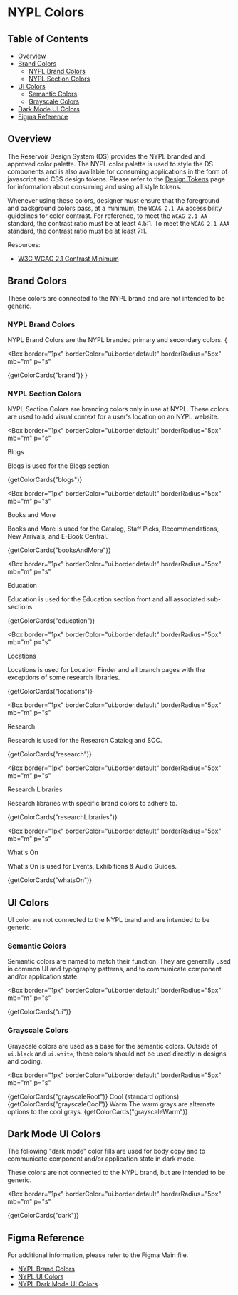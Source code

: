 

<Meta title="Style Guide/Colors" />

# NYPL Colors

## Table of Contents

- [Overview](#overview)
- [Brand Colors](#brand-colors)
  - [NYPL Brand Colors](#nypl-brand-colors)
  - [NYPL Section Colors](#nypl-section-colors)
- [UI Colors](#ui-colors)
  - [Semantic Colors](#semantic-colors)
  - [Grayscale Colors](#grayscale-colors)
- [Dark Mode UI Colors](#dark-mode-ui-colors)
- [Figma Reference](#figma-reference)

## Overview

The Reservoir Design System (DS) provides the NYPL branded and approved
color palette. The NYPL color palette is used to style the DS components and
is also available for consuming applications in the form of javascript and
CSS design tokens. Please refer to the [Design Tokens](/story/development-guide-design-tokens--page)
page for information about consuming and using all style tokens.

Whenever using these colors, designer must ensure that the foreground and
background colors pass, at a minimum, the `WCAG 2.1 AA` accessibility guidelines for
color contrast. For reference, to meet the `WCAG 2.1 AA` standard, the contrast ratio
must be at least 4.5:1. To meet the `WCAG 2.1 AAA` standard, the contrast ratio must
be at least 7:1.

Resources:

- [W3C WCAG 2.1 Contrast Minimum](https://www.w3.org/TR/WCAG21/#contrast-minimum)

## Brand Colors

These colors are connected to the NYPL brand and are not intended to be generic.

### NYPL Brand Colors

NYPL Brand Colors are the NYPL branded primary and secondary colors.
{

<Box
  border="1px"
  borderColor="ui.border.default"
  borderRadius="5px"
  mb="m"
  p="s"
>
  <SimpleGrid columns={1} gap="s">
    {getColorCards("brand")}
  </SimpleGrid>
</Box>
}

### NYPL Section Colors

NYPL Section Colors are branding colors only in use at NYPL. These colors are
used to add visual context for a user's location on an NYPL website.

<Box
  border="1px"
  borderColor="ui.border.default"
  borderRadius="5px"
  mb="m"
  p="s"
>
  <Heading>Blogs</Heading>
  <p>Blogs is used for the Blogs section.</p>
  <SimpleGrid columns={1} gap="s">
    {getColorCards("blogs")}
  </SimpleGrid>
</Box>

<Box
  border="1px"
  borderColor="ui.border.default"
  borderRadius="5px"
  mb="m"
  p="s"
>
  <Heading>Books and More</Heading>
  <p>
    Books and More is used for the Catalog, Staff Picks, Recommendations, New
    Arrivals, and E-Book Central.
  </p>
  <SimpleGrid columns={1} gap="s">
    {getColorCards("booksAndMore")}
  </SimpleGrid>
</Box>

<Box
  border="1px"
  borderColor="ui.border.default"
  borderRadius="5px"
  mb="m"
  p="s"
>
  <Heading>Education</Heading>
  <p>
    Education is used for the Education section front and all associated
    sub-sections.
  </p>
  <SimpleGrid columns={1} gap="s">
    {getColorCards("education")}
  </SimpleGrid>
</Box>

<Box
  border="1px"
  borderColor="ui.border.default"
  borderRadius="5px"
  mb="m"
  p="s"
>
  <Heading>Locations</Heading>
  <p>
    Locations is used for Location Finder and all branch pages with the
    exceptions of some research libraries.
  </p>
  <SimpleGrid columns={1} gap="s">
    {getColorCards("locations")}
  </SimpleGrid>
</Box>

<Box
  border="1px"
  borderColor="ui.border.default"
  borderRadius="5px"
  mb="m"
  p="s"
>
  <Heading>Research</Heading>
  <p>Research is used for the Research Catalog and SCC.</p>
  <SimpleGrid columns={1} gap="s">
    {getColorCards("research")}
  </SimpleGrid>
</Box>

<Box
  border="1px"
  borderColor="ui.border.default"
  borderRadius="5px"
  mb="m"
  p="s"
>
  <Heading>Research Libraries</Heading>
  <p>Research libraries with specific brand colors to adhere to.</p>
  <SimpleGrid columns={1} gap="s">
    {getColorCards("researchLibraries")}
  </SimpleGrid>
</Box>

<Box
  border="1px"
  borderColor="ui.border.default"
  borderRadius="5px"
  mb="m"
  p="s"
>
  <Heading>What's On</Heading>
  <p>What's On is used for Events, Exhibitions &amp; Audio Guides.</p>
  <SimpleGrid columns={1} gap="s">
    {getColorCards("whatsOn")}
  </SimpleGrid>
</Box>

## UI Colors

UI color are not connected to the NYPL brand and are intended to be generic.

### Semantic Colors

Semantic colors are named to match their function. They are generally used in
common UI and typography patterns, and to communicate component and/or
application state.

<Box
  border="1px"
  borderColor="ui.border.default"
  borderRadius="5px"
  mb="m"
  p="s"
>
  <SimpleGrid columns={1} gap="s">
    {getColorCards("ui")}
  </SimpleGrid>
</Box>

### Grayscale Colors

Grayscale colors are used as a base for the semantic colors. Outside of
`ui.black` and `ui.white`, these colors should not be used directly in designs
and coding.

<Box
  border="1px"
  borderColor="ui.border.default"
  borderRadius="5px"
  mb="m"
  p="s"
>
  <SimpleGrid columns={1} gap="s">
    {getColorCards("grayscaleRoot")}
  </SimpleGrid>
  <Heading level="four" marginTop="l">
    Cool (standard options)
  </Heading>
  <SimpleGrid columns={1} gap="s">
    {getColorCards("grayscaleCool")}
  </SimpleGrid>
  <Heading level="four" marginTop="l">
    Warm
  </Heading>
  <Text>The warm grays are alternate options to the cool grays.</Text>
  <SimpleGrid columns={1} gap="s" marginTop="s">
    {getColorCards("grayscaleWarm")}
  </SimpleGrid>
</Box>

## Dark Mode UI Colors

The following "dark mode" color fills are used for body copy and to communicate
component and/or application state in dark mode.

These colors are not connected to the NYPL brand, but are intended to be generic.

<Box
  border="1px"
  borderColor="ui.border.default"
  borderRadius="5px"
  mb="m"
  p="s"
>
  <SimpleGrid columns={1} gap="s" bg="dark.ui.bg.page" p="m">
    {getColorCards("dark")}
  </SimpleGrid>
</Box>

## Figma Reference

For additional information, please refer to the Figma Main file.

- [NYPL Brand Colors](https://www.figma.com/file/qShodlfNCJHb8n03IFyApM/Main?node-id=15454%3A47007)
- [NYPL UI Colors](https://www.figma.com/file/qShodlfNCJHb8n03IFyApM/Main?node-id=47083%3A27674)
- [NYPL Dark Mode UI Colors](https://www.figma.com/file/qShodlfNCJHb8n03IFyApM/Main?node-id=61991%3A45315)
